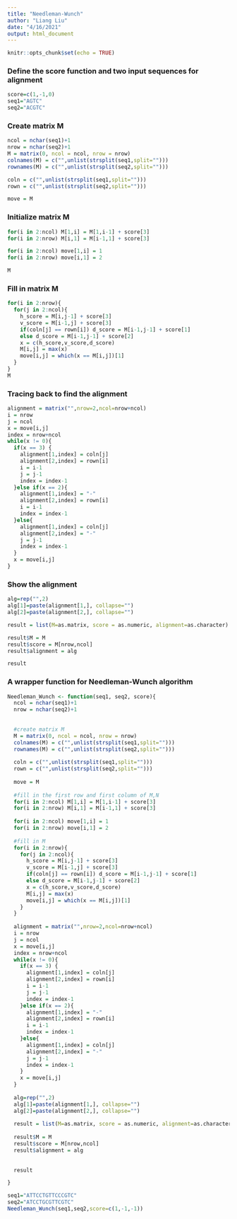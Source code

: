 ---
title: "Needleman-Wunch"
author: "Liang Liu"
date: "4/16/2021"
output: html_document
---

```{r setup, include=FALSE}
knitr::opts_chunk$set(echo = TRUE)
```

### Define the score function and two input sequences for alignment


```{r}
score=c(1,-1,0)
seq1="AGTC"
seq2="ACGTC"
```


### Create matrix M

```{r}
ncol = nchar(seq1)+1
nrow = nchar(seq2)+1
M = matrix(0, ncol = ncol, nrow = nrow)
colnames(M) = c("",unlist(strsplit(seq1,split="")))
rownames(M) = c("",unlist(strsplit(seq2,split="")))

coln = c("",unlist(strsplit(seq1,split="")))
rown = c("",unlist(strsplit(seq2,split="")))

move = M
```

### Initialize matrix M

```{r}

for(i in 2:ncol) M[1,i] = M[1,i-1] + score[3]
for(i in 2:nrow) M[i,1] = M[i-1,1] + score[3]

for(i in 2:ncol) move[1,i] = 1
for(i in 2:nrow) move[i,1] = 2

M
```

### Fill in matrix M

```{r}
for(i in 2:nrow){
  for(j in 2:ncol){
    h_score = M[i,j-1] + score[3]
    v_score = M[i-1,j] + score[3]
    if(coln[j] == rown[i]) d_score = M[i-1,j-1] + score[1]
    else d_score = M[i-1,j-1] + score[2]
    x = c(h_score,v_score,d_score)
    M[i,j] = max(x)
    move[i,j] = which(x == M[i,j])[1]
  }
}
M
```

### Tracing back to find the alignment

```{r}
alignment = matrix("",nrow=2,ncol=nrow+ncol)
i = nrow
j = ncol
x = move[i,j]
index = nrow+ncol
while(x != 0){
  if(x == 3) {
    alignment[1,index] = coln[j]
    alignment[2,index] = rown[i]
    i = i-1
    j = j-1
    index = index-1
  }else if(x == 2){
    alignment[1,index] = "-"
    alignment[2,index] = rown[i]
    i = i-1
    index = index-1
  }else{
    alignment[1,index] = coln[j]
    alignment[2,index] = "-"
    j = j-1
    index = index-1
  }
  x = move[i,j]
}

```

### Show the alignment

```{r}
alg=rep("",2)
alg[1]=paste(alignment[1,], collapse="")
alg[2]=paste(alignment[2,], collapse="")

result = list(M=as.matrix, score = as.numeric, alignment=as.character)

result$M = M
result$score = M[nrow,ncol]
result$alignment = alg

result
```

### A wrapper function for Needleman-Wunch algorithm

```{r}
Needleman_Wunch <- function(seq1, seq2, score){
  ncol = nchar(seq1)+1
  nrow = nchar(seq2)+1
  
  
  #create matrix M
  M = matrix(0, ncol = ncol, nrow = nrow)
  colnames(M) = c("",unlist(strsplit(seq1,split="")))
  rownames(M) = c("",unlist(strsplit(seq2,split="")))
  
  coln = c("",unlist(strsplit(seq1,split="")))
  rown = c("",unlist(strsplit(seq2,split="")))
  
  move = M
  
  #fill in the first row and first column of M,N
  for(i in 2:ncol) M[1,i] = M[1,i-1] + score[3]
  for(i in 2:nrow) M[i,1] = M[i-1,1] + score[3]
  
  for(i in 2:ncol) move[1,i] = 1
  for(i in 2:nrow) move[i,1] = 2
  
  #fill in M
  for(i in 2:nrow){
    for(j in 2:ncol){
      h_score = M[i,j-1] + score[3]
      v_score = M[i-1,j] + score[3]
      if(coln[j] == rown[i]) d_score = M[i-1,j-1] + score[1]
      else d_score = M[i-1,j-1] + score[2]
      x = c(h_score,v_score,d_score)
      M[i,j] = max(x)
      move[i,j] = which(x == M[i,j])[1]
    }
  }
  
  alignment = matrix("",nrow=2,ncol=nrow+ncol)
  i = nrow
  j = ncol
  x = move[i,j]
  index = nrow+ncol
  while(x != 0){
    if(x == 3) {
      alignment[1,index] = coln[j]
      alignment[2,index] = rown[i]
      i = i-1
      j = j-1
      index = index-1
    }else if(x == 2){
      alignment[1,index] = "-"
      alignment[2,index] = rown[i]
      i = i-1
      index = index-1
    }else{
      alignment[1,index] = coln[j]
      alignment[2,index] = "-"
      j = j-1
      index = index-1
    }
    x = move[i,j]
  }
  
  alg=rep("",2)
  alg[1]=paste(alignment[1,], collapse="")
  alg[2]=paste(alignment[2,], collapse="")
  
  result = list(M=as.matrix, score = as.numeric, alignment=as.character)
  
  result$M = M
  result$score = M[nrow,ncol]
  result$alignment = alg
  
  
  result

}

seq1="ATTCCTGTTCCCGTC"
seq2="ATCCTGCGTTCGTC"
Needleman_Wunch(seq1,seq2,score=c(1,-1,-1))

```



